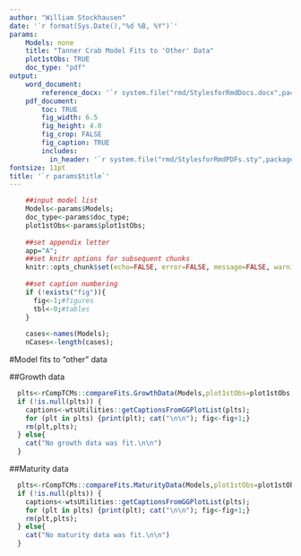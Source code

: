 ```yaml
---
author: "William Stockhausen"
date: '`r format(Sys.Date(),"%d %B, %Y")`'
params: 
    Models: none
    title: "Tanner Crab Model Fits to 'Other' Data" 
    plot1stObs: TRUE
    doc_type: "pdf"
output: 
    word_document: 
        reference_docx: '`r system.file("rmd/StylesforRmdDocs.docx",package="wtsUtilities")`'
    pdf_document: 
        toc: TRUE
        fig_width: 6.5
        fig_height: 4.0
        fig_crop: FALSE
        fig_caption: TRUE
        includes:
          in_header: '`r system.file("rmd/StylesforRmdPDFs.sty",package="wtsUtilities")`'
fontsize: 11pt
title: '`r params$title`'
---
```


```r
    ##input model list
    Models<-params$Models;
    doc_type<-params$doc_type;
    plot1stObs<-params$plot1stObs;
    
    ##set appendix letter
    app="A";
    ##set knitr options for subsequent chunks
    knitr::opts_chunk$set(echo=FALSE, error=FALSE, message=FALSE, warning=FALSE, concordance=TRUE, fig.width=6.5, fig.height=7.0, dpi=300)
    
    ##set caption numbering
    if (!exists("fig")){
      fig<-1;#figures
      tbl<-0;#tables
    }
    
    cases<-names(Models);
    nCases<-length(cases);
```

#Model fits to "other" data

##Growth data

```r
  plts<-rCompTCMs::compareFits.GrowthData(Models,plot1stObs=plot1stObs,showPlot=FALSE,verbose=FALSE)
  if (!is.null(plts)) {
    captions<-wtsUtilities::getCaptionsFromGGPlotList(plts);
    for (plt in plts) {print(plt); cat("\n\n"); fig<-fig+1;}
    rm(plt,plts);
  } else{
    cat("No growth data was fit.\n\n")
  }
```

\FloatBarrier

\clearpage

##Maturity data

```r
  plts<-rCompTCMs::compareFits.MaturityData(Models,plot1stObs=plot1stObs,showPlot=FALSE,verbose=FALSE)
  if (!is.null(plts)) {
    captions<-wtsUtilities::getCaptionsFromGGPlotList(plts);
    for (plt in plts) {print(plt); cat("\n\n"); fig<-fig+1;}
    rm(plt,plts);
  } else{
    cat("No maturity data was fit.\n\n")
  }
```

